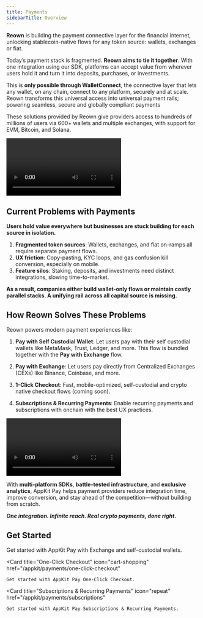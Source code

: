 ```yaml
---
title: Payments
sidebarTitle: Overview
---
```


**Reown** is building the payment connective layer for the financial internet, unlocking stablecoin-native flows for any token source: wallets, exchanges or fiat.

Today’s payment stack is fragmented. **Reown aims to tie it together**. With one integration using our SDK, platforms can accept value from wherever users hold it and turn it into deposits, purchases, or investments.

This is **only possible through WalletConnect**, the connective layer that lets any wallet, on any chain, connect to any platform, securely and at scale. Reown transforms this universal access into universal payment rails; powering seamless, secure and globally compliant payments

These solutions provided by Reown give providers access to hundreds of millions of users via 600+ wallets and multiple exchanges, with support for EVM, Bitcoin, and Solana.

<Frame caption="AppKit Pay Demo">
<video
  controls
  loop
  src="/images/appkit-pwe.mp4"
></video>
</Frame>

## Current Problems with Payments

**Users hold value everywhere but businesses are stuck building for each source in isolation.**

1. **Fragmented token sources**: Wallets, exchanges, and fiat on-ramps all require separate payment flows.
2. **UX friction**: Copy-pasting, KYC loops, and gas confusion kill conversion, especially on mobile.
3. **Feature silos**: Staking, deposits, and investments need distinct integrations, slowing time-to-market.

**As a result, companies either build wallet-only flows or maintain costly parallel stacks. A unifying rail across all capital source is missing.**

## How Reown Solves These Problems

Reown powers modern payment experiences like:

1. **Pay with Self Custodial Wallet**: Let users pay with their self custodial wallets like MetaMask, Trust, Ledger, and more. This flow is bundled together with the **Pay with Exchange** flow.

2. **Pay with Exchange**: Let users pay directly from Centralized Exchanges (CEXs) like Binance, Coinbase, and more.

3. **1-Click Checkout**: Fast, mobile-optimized, self-custodial and crypto native checkout flows (coming soon).

3. **Subscriptions & Recurring Payments**: Enable recurring payments and subscriptions with onchain with the best UX practices.

<Frame caption="AppKit Pay with Self Custodial Wallet Demo">
<video
  controls
  loop
  src="/images/pay-with-wallet.mp4"
></video>
</Frame>

With **multi-platform SDKs**, **battle-tested infrastructure**, and **exclusive analytics**, AppKit Pay helps payment providers reduce integration time, improve conversion, and stay ahead of the competition—without building from scratch.

***One integration. Infinite reach. Real crypto payments, done right.***

## Get Started

<CardGroup cols={3}>
  <Card title="Pay with Exchange and Self Custodial Wallets" icon="money-check-dollar" href="/appkit/payments/pay-with-exchange">
    Get started with AppKit Pay with Exchange and self-custodial wallets.
  </Card>

  <Card
    title="One-Click Checkout"
    icon="cart-shopping"
    href="/appkit/payments/one-click-checkout"
  >
    Get started with AppKit Pay One-Click Checkout.
  </Card>

  <Card
    title="Subscriptions & Recurring Payments"
    icon="repeat"
    href="/appkit/payments/subscriptions"
  >
    Get started with AppKit Pay Subscriptions & Recurring Payments.
  </Card>
</CardGroup>
